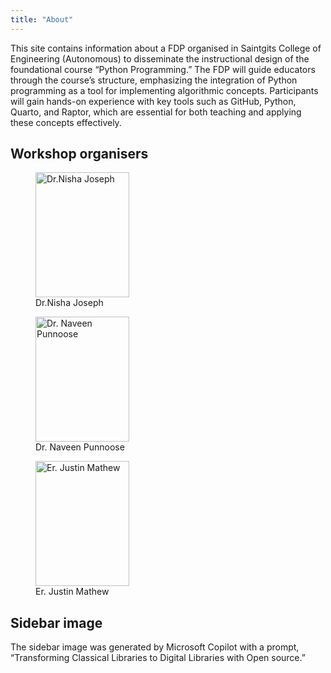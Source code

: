 ```yaml
---
title: "About"
---
```


This site contains information about a FDP organised in Saintgits College of Engineering (Autonomous) to disseminate the instructional design of the foundational course "Python Programming."  The FDP will guide educators through the course’s structure, emphasizing the integration of Python programming as a tool for implementing algorithmic concepts. Participants will gain hands-on experience with key tools such as GitHub, Python, Quarto, and Raptor, which are essential for both teaching and applying these concepts effectively.

## Workshop organisers

::: {layout-nrow="1"}
![Dr.Nisha Joseph](images/Nisha.jpg){fig-align="left" width=150px
height=200px}

![Dr. Naveen Punnoose ](images/Naveen.jpg){fig-align="left"  width=150px
height=200px}

![Er. Justin Mathew](images/Justine.jpg){fig-align="left"  width=150px
height=200px}
:::

## Sidebar image

The sidebar image was generated by Microsoft Copilot with a prompt, "Transforming Classical Libraries to Digital Libraries with Open source."